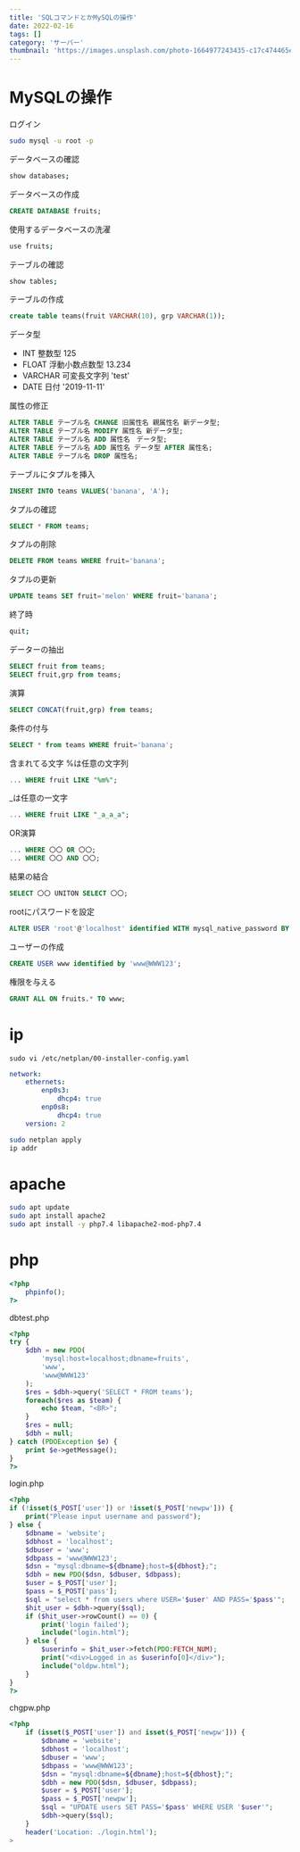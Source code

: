 ```yaml
---
title: 'SQLコマンドとかMySQLの操作'
date: 2022-02-16
tags: []
category: 'サーバー'
thumbnail: 'https://images.unsplash.com/photo-1664977243435-c17c474465e2?crop=entropy&cs=tinysrgb&fit=max&fm=jpg&ixid=MnwzNzQ1NzR8MHwxfHJhbmRvbXx8fHx8fHx8fDE2NjY1MjE5NTA&ixlib=rb-4.0.3&q=80&w=1080'
---
```


# MySQLの操作

ログイン

```bash
sudo mysql -u root -p
```

データベースの確認

```bash
show databases;
```

データベースの作成

```sql
CREATE DATABASE fruits;
```

使用するデータベースの洗濯

```bash
use fruits;
```

テーブルの確認

```bash
show tables;
```

テーブルの作成

```sql
create table teams(fruit VARCHAR(10), grp VARCHAR(1));
```

データ型

- INT 整数型 125
- FLOAT 浮動小数点数型 13.234
- VARCHAR 可変長文字列 'test'
- DATE 日付 '2019-11-11'

属性の修正

```sql
ALTER TABLE テーブル名 CHANGE 旧属性名 親属性名 新データ型;
ALTER TABLE テーブル名 MODIFY 属性名 新データ型;
ALTER TABLE テーブル名 ADD 属性名　データ型;
ALTER TABLE テーブル名 ADD 属性名 データ型 AFTER 属性名;
ALTER TABLE テーブル名 DROP 属性名;
```

テーブルにタプルを挿入

```sql
INSERT INTO teams VALUES('banana', 'A');
```

タプルの確認

```sql
SELECT * FROM teams;
```

タプルの削除

```sql
DELETE FROM teams WHERE fruit='banana';
```

タプルの更新

```sql
UPDATE teams SET fruit='melon' WHERE fruit='banana';
```

終了時

```bash
quit;
```

データーの抽出

```sql
SELECT fruit from teams;
SELECT fruit,grp from teams;
```

演算

```sql
SELECT CONCAT(fruit,grp) from teams;
```

条件の付与

```sql
SELECT * from teams WHERE fruit='banana';
```

含まれてる文字 %は任意の文字列

```sql
... WHERE fruit LIKE "%m%";
```

_は任意の一文字

```sql
... WHERE fruit LIKE "_a_a_a";
```

OR演算

```sql
... WHERE 〇〇 OR 〇〇;
... WHERE 〇〇 AND 〇〇;
```

結果の結合

```sql
SELECT 〇〇 UNITON SELECT 〇〇;
```

rootにパスワードを設定

```sql
ALTER USER 'root'@'localhost' identified WITH mysql_native_password BY 'r00t@ROOT';
```

ユーザーの作成

```sql
CREATE USER www identified by 'www@WWW123';
```

権限を与える

```sql
GRANT ALL ON fruits.* TO www;
```

# ip

`sudo vi /etc/netplan/00-installer-config.yaml`

```yaml
network:
    ethernets:
        enp0s3:
            dhcp4: true
        enp0s8:
            dhcp4: true
    version: 2
```

```bash
sudo netplan apply
ip addr
```

# apache

```bash
sudo apt update
sudo apt install apache2
sudo apt install -y php7.4 libapache2-mod-php7.4
```

# php

```php
<?php
    phpinfo();
?>
```

dbtest.php

```php
<?php
try {
    $dbh = new PDO(
        'mysql:host=localhost;dbname=fruits',
        'www',
        'www@WWW123'
    );
    $res = $dbh->query('SELECT * FROM teams');
    foreach($res as $team) {
        echo $team, "<BR>";
    }
    $res = null;
    $dbh = null;
} catch (PDOException $e) {
    print $e->getMessage();
}
?>
```

login.php

```php
<?php
if (!isset($_POST['user']) or !isset($_POST['newpw'])) {
    print("Please input username and password");
} else {
    $dbname = 'website';
    $dbhost = 'localhost';
    $dbuser = 'www';
    $dbpass = 'www@WWW123';
    $dsn = "mysql:dbname=${dbname};host=${dbhost};";
    $dbh = new PDO($dsn, $dbuser, $dbpass);
    $user = $_POST['user'];
    $pass = $_POST['pass'];
    $sql = "select * from users where USER='$user' AND PASS='$pass'";
    $hit_user = $dbh->query($sql);
    if ($hit_user->rowCount() == 0) {
        print('login failed');
        include("login.html");
    } else {
        $userinfo = $hit_user->fetch(PDO:FETCH_NUM);
        print("<div>Logged in as $userinfo[0]</div>");
        include("oldpw.html");
    }
}
?>
```

chgpw.php

```php
<?php
    if (isset($_POST['user']) and isset($_POST['newpw'])) {
        $dbname = 'website';
        $dbhost = 'localhost';
        $dbuser = 'www';
        $dbpass = 'www@WWW123';
        $dsn = "mysql:dbname=${dbname};host=${dbhost};";
        $dbh = new PDO($dsn, $dbuser, $dbpass);
        $user = $_POST['user'];
        $pass = $_POST['newpw'];
        $sql = "UPDATE users SET PASS='$pass' WHERE USER '$user'";
        $dbh->query($sql);
    }
    header('Location: ./login.html');
>
```
